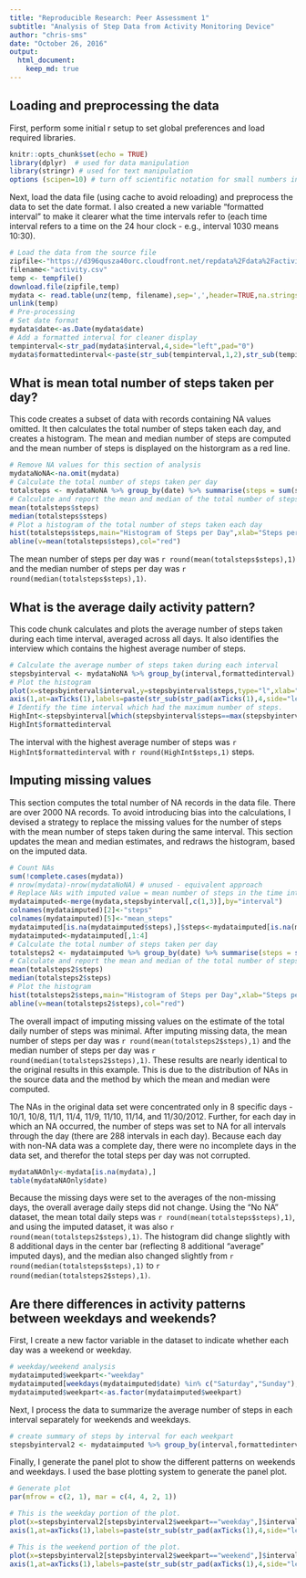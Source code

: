 ---
title: "Reproducible Research: Peer Assessment 1"
subtitle: "Analysis of Step Data from Activity Monitoring Device"
author: "chris-sms"
date: "October 26, 2016"
output: 
  html_document:
    keep_md: true
---

## Loading and preprocessing the data

First, perform some initial r setup to set global preferences and load required libraries.

```{r setup,warning=FALSE,message=FALSE}
knitr::opts_chunk$set(echo = TRUE)
library(dplyr)  # used for data manipulation
library(stringr) # used for text manipulation
options (scipen=10) # turn off scientific notation for small numbers in inline display.
```

Next, load the data file (using cache to avoid reloading) and preprocess the data to set the date format.  I also created a new variable "formatted interval" to make it clearer what the time intervals refer to (each time interval refers to a time on the 24 hour clock - e.g., interval 1030 means 10:30).

```{r,cache=TRUE}
# Load the data from the source file
zipfile<-"https://d396qusza40orc.cloudfront.net/repdata%2Fdata%2Factivity.zip"
filename<-"activity.csv"
temp <- tempfile()
download.file(zipfile,temp)
mydata <- read.table(unz(temp, filename),sep=',',header=TRUE,na.strings="NA")
unlink(temp)
# Pre-processing
# Set date format
mydata$date<-as.Date(mydata$date)
# Add a formatted interval for cleaner display
tempinterval<-str_pad(mydata$interval,4,side="left",pad="0")
mydata$formattedinterval<-paste(str_sub(tempinterval,1,2),str_sub(tempinterval,start=-2),sep=":")
```

## What is mean total number of steps taken per day?

This code creates a subset of data with records containing NA values omitted.  It then calculates the total number of steps taken each day, and creates a histogram.  The mean and median number of steps are computed and the mean number of steps is displayed on the historgram as a red line.

```{r}
# Remove NA values for this section of analysis
mydataNoNA<-na.omit(mydata)
# Calculate the total number of steps taken per day
totalsteps <- mydataNoNA %>% group_by(date) %>% summarise(steps = sum(steps))
# Calculate and report the mean and median of the total number of steps taken per day
mean(totalsteps$steps)
median(totalsteps$steps)
# Plot a histogram of the total number of steps taken each day
hist(totalsteps$steps,main="Histogram of Steps per Day",xlab="Steps per Day")
abline(v=mean(totalsteps$steps),col="red")
```

The mean number of steps per day was `r round(mean(totalsteps$steps),1)` and the median number of steps per day was `r round(median(totalsteps$steps),1)`.

## What is the average daily activity pattern?

This code chunk calculates and plots the average number of steps taken during each time interval, averaged across all days.  It also identifies the interview which contains the highest average number of steps.

```{r}
# Calculate the average number of steps taken during each interval
stepsbyinterval <- mydataNoNA %>% group_by(interval,formattedinterval) %>% summarise(steps = mean(steps))
# Plot the histogram
plot(x=stepsbyinterval$interval,y=stepsbyinterval$steps,type="l",xlab="5-Minute Time Interval",ylab="Average Number of Steps",xaxt="n")
axis(1,at=axTicks(1),labels=paste(str_sub(str_pad(axTicks(1),4,side="left",pad="0"),1,2),str_sub(str_pad(axTicks(1),4,side="left",pad="0"),start=-2),sep=":"))
# Identify the time interval which had the maximum number of steps.
HighInt<-stepsbyinterval[which(stepsbyinterval$steps==max(stepsbyinterval$steps)),]
HighInt$formattedinterval
```

The interval with the highest average number of steps was `r HighInt$formattedinterval` with `r round(HighInt$steps,1)` steps.

## Imputing missing values

This section computes the total number of NA records in the data file.  There are over 2000 NA records.  To avoid introducing bias into the calculations, I devised a strategy to replace the missing values for the number of steps with the mean number of steps taken during the same interval.  This section updates the mean and median estimates, and redraws the histogram, based on the imputed data.

```{r}
# Count NAs
sum(!complete.cases(mydata))
# nrow(mydata)-nrow(mydataNoNA) # unused - equivalent approach
# Replace NAs with imputed value = mean number of steps in the time interval, rounded to nearest integer
mydataimputed<-merge(mydata,stepsbyinterval[,c(1,3)],by="interval")
colnames(mydataimputed)[2]<-"steps"
colnames(mydataimputed)[5]<-"mean_steps"
mydataimputed[is.na(mydataimputed$steps),]$steps<-mydataimputed[is.na(mydataimputed$steps),]$mean_steps
mydataimputed<-mydataimputed[,1:4]
# Calculate the total number of steps taken per day
totalsteps2 <- mydataimputed %>% group_by(date) %>% summarise(steps = sum(steps))
# Calculate and report the mean and median of the total number of steps taken per day
mean(totalsteps2$steps)
median(totalsteps2$steps)
# Plot the histogram
hist(totalsteps2$steps,main="Histogram of Steps per Day",xlab="Steps per Day")
abline(v=mean(totalsteps2$steps),col="red")
```

The overall impact of imputing missing values on the estimate of the total daily number of steps was minimal.  After imputing missing data, the mean number of steps per day was `r round(mean(totalsteps2$steps),1)` and the median number of steps per day was `r round(median(totalsteps2$steps),1)`.  These results are nearly identical to the original results in this example.  This is due to the distribution of NAs in the source data and the method by which the mean and median were computed.

The NAs in the original data set were concentrated only in 8 specific days - 10/1, 10/8, 11/1, 11/4, 11/9, 11/10, 11/14, and 11/30/2012.  Further, for each day in which an NA occurred, the number of steps was set to NA for all intervals through the day (there are 288 intervals in each day).  Because each day with non-NA data was a complete day, there were no incomplete days in the data set, and therefor the total steps per day was not corrupted.

```{r}
mydataNAOnly<-mydata[is.na(mydata),]
table(mydataNAOnly$date)
```

Because the missing days were set to the averages of the non-missing days, the overall average daily steps did not change.  Using the "No NA" dataset, the mean total daily steps was `r round(mean(totalsteps$steps),1)`, and using the imputed dataset, it was also `r round(mean(totalsteps2$steps),1)`.  The histogram did change slightly with 8 additional days in the center bar (reflecting 8 additional "average" imputed days), and the median also changed slightly from `r round(median(totalsteps$steps),1)` to `r round(median(totalsteps2$steps),1)`.

## Are there differences in activity patterns between weekdays and weekends?

First, I create a new factor variable in the dataset to indicate whether each day was a weekend or weekday.

```{r}
# weekday/weekend analysis
mydataimputed$weekpart<-"weekday"
mydataimputed[weekdays(mydataimputed$date) %in% c("Saturday","Sunday"),]$weekpart<-"weekend"
mydataimputed$weekpart<-as.factor(mydataimputed$weekpart)
```

Next, I process the data to summarize the average number of steps in each interval separately for weekends and weekdays.

```{r}
# create summary of steps by interval for each weekpart
stepsbyinterval2 <- mydataimputed %>% group_by(interval,formattedinterval,weekpart) %>% summarise(steps = mean(steps))
```

Finally, I generate the panel plot to show the different patterns on weekends and weekdays.  I used the base plotting system to generate the panel plot.

```{r}
# Generate plot
par(mfrow = c(2, 1), mar = c(4, 4, 2, 1))

# This is the weekday portion of the plot.
plot(x=stepsbyinterval2[stepsbyinterval2$weekpart=="weekday",]$interval,y=stepsbyinterval2[stepsbyinterval2$weekpart=="weekday",]$steps,type="l",main="Weekday",xlab="5-Minute Time Interval",ylab="Average Number of Steps",xaxt="n")
axis(1,at=axTicks(1),labels=paste(str_sub(str_pad(axTicks(1),4,side="left",pad="0"),1,2),str_sub(str_pad(axTicks(1),4,side="left",pad="0"),start=-2),sep=":"))

# This is the weekend portion of the plot.
plot(x=stepsbyinterval2[stepsbyinterval2$weekpart=="weekend",]$interval,y=stepsbyinterval2[stepsbyinterval2$weekpart=="weekend",]$steps,type="l",main="Weekend",xlab="5-Minute Time Interval",ylab="Average Number of Steps",xaxt="n")
axis(1,at=axTicks(1),labels=paste(str_sub(str_pad(axTicks(1),4,side="left",pad="0"),1,2),str_sub(str_pad(axTicks(1),4,side="left",pad="0"),start=-2),sep=":"))
```

